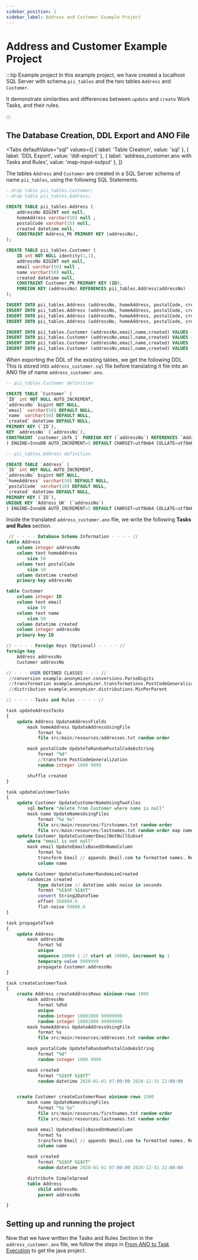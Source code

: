 ```yaml
---
sidebar_position: 2
sidebar_label: Address and Customer Example Project
---
```



# Address and Customer Example Project

:::tip Example project
In this example project, we have created a localhost SQL Server with schema `pii_tables` and the two tables `Address` and `Customer`.

It demonstrate similarities and differences between `update` and `create` Work Tasks, and their rules.

:::

## The Database Creation, DDL Export and ANO File

<Tabs
  defaultValue="sql"
  values={[
	{ label: 'Table Creation', value: 'sql' },
	{ label: 'DDL Export', value: 'ddl-export' },
	{ label: 'address_customer.ano with Tasks and Rules', value: 'map-input-output' },
  ]}
>

<TabItem value="sql">

The tables `Address` and `Customer` are created in a SQL Server schema of name `pii_tables`, using the following SQL Statements.

```sql
--drop table pii_tables.Customer;
--drop table pii_tables.Address;

CREATE TABLE pii_tables.Address (
	addressNo BIGINT not null,
	homeAddress varchar(50) null ,
	postalCode varchar(10) null,
	created datetime null,
	CONSTRAINT Address_PK PRIMARY KEY (addressNo),
);

CREATE TABLE pii_tables.Customer (
	ID int NOT NULL identity(1,1),
	addressNo BIGINT not null,
	email varchar(50) null ,
	name varchar(50) null,
	created datetime null,
	CONSTRAINT Customer_PK PRIMARY KEY (ID),
	FOREIGN KEY (addressNo) REFERENCES pii_tables.Address(addressNo)
);

INSERT INTO pii_tables.Address (addressNo, homeAddress, postalCode, created) VALUES (372036854775807, 'Prod Address 1', '1234', '2020-01-28 12:24:06');
INSERT INTO pii_tables.Address (addressNo, homeAddress, postalCode, created) VALUES (137862354775678, 'Prod Address 2', '6542', '2020-07-15 16:35:13');
INSERT INTO pii_tables.Address (addressNo, homeAddress, postalCode, created) VALUES (825675368758452, 'Prod Address 3', '1008', '2021-01-01 14:05:34');
INSERT INTO pii_tables.Address (addressNo, homeAddress, postalCode, created) VALUES (265736898756443, 'Prod Address 4', '4064', '2021-12-21 08:57:30');

INSERT INTO pii_tables.Customer (addressNo,email,name,created) VALUES (372036854775807,'jean.smith@mail.com', null, '2020-01-28 12:24:06');
INSERT INTO pii_tables.Customer (addressNo,email,name,created) VALUES (137862354775678,'m.simmons@somemail.com','Mark Simmons', '2020-07-15 16:35:13');
INSERT INTO pii_tables.Customer (addressNo,email,name,created) VALUES (825675368758452,null,'Edward Snake', '2021-01-01 14:05:34');
INSERT INTO pii_tables.Customer (addressNo,email,name,created) VALUES (265736898756443,'mary.lake@foomail.com','Mary Lake', '2021-12-21 08:57:30');
```

</TabItem>

<TabItem value="ddl-export">

When exporting the DDL of the existing tables, we get the following DDL. This is stored into `address_customer.sql` file before translating it file into an ANO file of name `address_customer.ano`.

```sql
-- pii_tables.Customer definition

CREATE TABLE `Customer` (
`ID` int NOT NULL AUTO_INCREMENT,
`addressNo` bigint NOT NULL,
`email` varchar(50) DEFAULT NULL,
`name` varchar(50) DEFAULT NULL,
`created` datetime DEFAULT NULL,
PRIMARY KEY (`ID`),
KEY `addressNo` (`addressNo`),
CONSTRAINT `customer_ibfk_1` FOREIGN KEY (`addressNo`) REFERENCES `Address` (`addressNo`)
) ENGINE=InnoDB AUTO_INCREMENT=5 DEFAULT CHARSET=utf8mb4 COLLATE=utf8mb4_0900_ai_ci;

-- pii_tables.Address definition

CREATE TABLE `Address` (
`ID` int NOT NULL AUTO_INCREMENT,
`addressNo` bigint NOT NULL,
`homeAddress` varchar(50) DEFAULT NULL,
`postalCode` varchar(10) DEFAULT NULL,
`created` datetime DEFAULT NULL,
PRIMARY KEY (`ID`),
UNIQUE KEY `Address_UK` (`addressNo`)
) ENGINE=InnoDB AUTO_INCREMENT=5 DEFAULT CHARSET=utf8mb4 COLLATE=utf8mb4_0900_ai_ci;
```

</TabItem>

<TabItem value="map-input-output">

Inside the translated `address_customer.ano` file, we write the following **Tasks and Rules** section.

```sql
 // - - - - Database Schema Information - - - - //
table Address
    column integer addressNo
    column text homeAddress
        size 50
    column text postalCode
        size 10
    column datetime created
    primary-key addressNo

table Customer
    column integer ID
    column text email
        size 50
    column text name
        size 50
    column datetime created
    column integer addressNo
    primary-key ID

// - - - - Foreign Keys (Optional) - - - - //
foreign-key
    Address addressNo
    Customer addressNo

// - - - USER DEFINED CLASSES - - - //
 //conversion example.anonymizer.conversions.ParseDigits
 //transformation example.anonymizer.transformations.PostCodeGeneralization
 //distribution example.anonymizer.distributions.MinPerParent

// - - - - Tasks and Rules - - - - //

task updateAdressTasks
{
    update Address UpdateAddressFields
        mask homeAddress UpdateAddressUsingFile
            format %s
            file src/main/resources/addresses.txt random-order

        mask postalCode UpdateToRandomPostalCodeAsString
            format "%d"
            //transform PostCodeGeneralization
            random-integer 1000 9999

        shuffle created
}

task updateCustomerTasks
{
    update Customer UpdateCustomerNameUsingTwoFiles
        sql-before "delete from Customer where name is null"
        mask name UpdateNamesUsingFiles
            format "%s %s"
            file src/main/resources/firstnames.txt random-order
            file src/main/resources/lastnames.txt random-order map name_map.txt output
    update Customer UpdateCustomerEmailNotNullSubset
        where "email is not null"
        mask email UpdateEmailsBasedOnNameColumn
            format %s
            transform Email // appends @mail.com to formatted names. Results in firstname.lastname@mail.com
            column name

    update Customer UpdateCustomerRandomizeCreated
        randomize created
            type datetime // datetime adds noise in seconds
            format "%1$tF %1$tT"
            convert String2DateTime
            offset 360000.0
            flat-noise 50000.0
}

task propagateTask
{
    update Address
        mask addressNo
            format %d
            unique
            sequence 10000 1 // start at 10000, increment by 1
            temporary-value 9999999
            propagate Customer.addressNo
}

task createCustomerTask
{
    create Address createAddressRows minimum-rows 1000
        mask addressNo
            format %d%d
            unique
            random-integer 10001000 99909990
            random-integer 10001000 99909990
        mask homeAddress UpdateAddressUsingFile
            format %s
            file src/main/resources/addresses.txt random-order

        mask postalCode UpdateToRandomPostalCodeAsString
            format "%d"
            random-integer 1000 9999

        mask created
            format "%1$tF %1$tT"
            random-datetime 2020-01-01 07:00:00 2020-12-31 22:00:00


    create Customer createCustomerRows minimum-rows 1500
        mask name UpdateNamesUsingFiles
            format "%s %s"
            file src/main/resources/firstnames.txt random-order
            file src/main/resources/lastnames.txt random-order

        mask email UpdateEmailsBasedOnNameColumn
            format %s
            transform Email // appends @mail.com to formatted names. Results in firstname.lastname@mail.com
            column name

        mask created
            format "%1$tF %1$tT"
            random-datetime 2020-01-01 07:00:00 2020-12-31 22:00:00

        distribute SimpleSpread
        table Address
            child addressNo
            parent addressNo

}
```

</TabItem>

</Tabs>

## Setting up and running the project

Now that we have written the Tasks and Rules Section in the `address_customer.ano` file, we follow the steps in [From ANO to Task Execution](../ano-to-java/overview) to get the java project.
